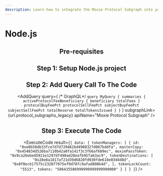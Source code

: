 ```yaml
---
description: Learn how to integrate the Moxie Protocol Subgraph into your Node.js project in less than 5 minutes.
---
```



# Node.js

<Header
  apiName="Moxie Protocol Subgraph"
  dataSource="the Moxie protocol"
  dataFetch="Moxie protocol summary"
/>

## Pre-requisites

<Prerequisites />

## Step 1: Setup Node.js project

<SetupProject />

## Step 2: Add Query Call To The Code

<AddQuery
  query={
    /* GraphQL*/ `query MyQuery {
    summaries {
      activeProtocolFeeBeneficiary {
        beneficiary
        totalFees
      }
      protocolBuyFeePct
      protocolSellFeePct
      subjectBuyFeePct
      subjectSellFeePct
      totalReserve
      totalTokensIssued
    }
  }`
  }
  subgraphLink={url.protocol_subgraphs_legacy}
  apiName="Moxie Protocol Subgraph"
/>

## Step 3: Execute The Code

<ExecuteCode
  result={`{
  data: {
    tokenManagers: [
      {
        id: "0xe8b58db33fce7d7d729462bd4908327d067bddfa",
        masterCopy: "0x454834d526ba7110b42a8fa141f3c3f66af689ec",
        moxiePassToken: "0x9ca26ebed5921e1297df490ad28eafb95fa63ac9",
        tokenDestinations: [
          "0x28e8a1817af21d39d6820fd930fde618e03d4d8d",
          "0x0f0ecb17575c232077075ef9d78fc9afad808b4d",
        ],
        tokenLockCount: "5513",
        tokens: "586435586999999999999990000"
      }
    ]
  }
}`}
/>

<DeveloperSupport />
